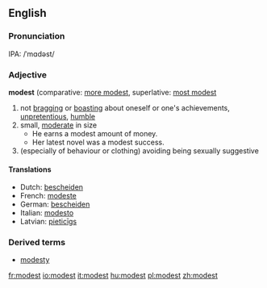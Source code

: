 ==English==
===Pronunciation===
IPA: /ˈmɑdəst/
===Adjective===
'''modest''' (comparative: [[more modest]], superlative: [[most modest]]

# not [[bragging]] or [[boasting]] about oneself or one's achievements,  [[unpretentious]], [[humble]]
# small, [[moderate]] in size
#* He earns a modest amount of money.
#* Her latest novel was a modest success.
# (especially of behaviour or clothing) avoiding being sexually suggestive


====Translations====
*Dutch: [[bescheiden]]
*French: [[modeste]]
*German: [[bescheiden]]
*Italian: [[modesto]]
*Latvian: [[pieticīgs]]

===Derived terms===
*[[modesty]]

[[fr:modest]]
[[io:modest]]
[[it:modest]]
[[hu:modest]]
[[pl:modest]]
[[zh:modest]]